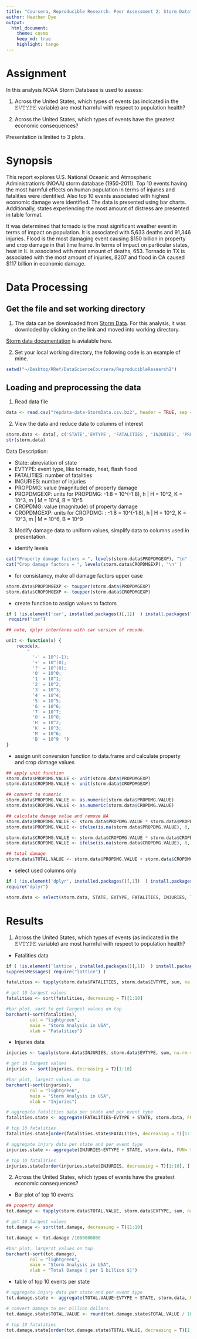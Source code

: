 ```yaml
---
title: "Coursera, Reproducible Research: Peer Assessment 2: Storm Data"
author: Heather Dye
output: 
  html_document:
    theme: cosmo
    keep_md: true
    highlight: tango
---
```


# Assignment
In this analysis NOAA Storm Database is used to assess:

1. Across the United States, which types of events (as indicated in the 𝙴𝚅𝚃𝚈𝙿𝙴 variable) are most harmful with respect to population health?

2. Across the United States, which types of events have the greatest economic consequences?

Presentation is limited to 3 plots.

# Synopsis
This report explores U.S. National Oceanic and Atmospheric Administration's (NOAA) storm database (1950-2011). Top 10 events having the most harmful effects on human population in terms of injuries and fatalities were identified.  Also top 10 events associated with highest economic damage were identified.  The data is presented using bar charts.  Additionally,  states experiencing the most amount of distress are presented in table format.

It was determined that tornado is the most significant weather event in terms of impact on population. It is associated with 5,633 deaths and 91,346 injuries.  Flood is the most damaging event causing \$150 billion in property and crop damage in that time frame.  In terms of impact on particular states, heat in IL is associated with most amount of deaths, 653.  Tornado in TX is associated with the most amount of injuries, 8207 and flood in CA caused \$117 billion in economic damage.


# Data Processing

## Get the file and set working directory
1. The data can be downloaded from [Storm Data](https://d396qusza40orc.cloudfront.net/repdata%2Fdata%2FStormData.csv.bz2).  For this analysis, it was downloded by clicking on the link and moved into working directory.

[Storm data documentation](https://d396qusza40orc.cloudfront.net/repdata%2Fpeer2_doc%2Fpd01016005curr.pdf) is avialable here.

2. Set your local working directory, the following code is an example of mine.
```r
setwd("~/Desktop/RRef/DataScienceCoursera/ReproducibleResearch2")
```


## Loading and preprocessing the data

1. Read data file
```r
data <- read.csv("repdata-data-StormData.csv.bz2", header = TRUE, sep = ",")

```


2. View the data and reduce data to columns of interest
```r
storm.data <- data[, c('STATE','EVTYPE', 'FATALITIES', 'INJURIES', 'PROPDMG', 'PROPDMGEXP', 'CROPDMG', 'CROPDMGEXP')]
str(storm.data)

```
Data Description:

 - State:      abreviation of state  
 - EVTYPE:     event type, like tornado, heat, flash flood
 - FATALITIES: number of fatalities
 - INGURIES:   number of injuries
 - PROPDMG:    value (magnitude) of property damage
 - PROPDMGEXP: units for PROPDMG: -1:8 = 10^(-1:8), h | H = 10^2, K = 10^3, m | M = 10^4, B = 10^5
 - CROPDMG:    value (magnitude) of property damage
 - CROPDMGEXP: units for CROPDMG: : -1:8 = 10^(-1:8), h | H = 10^2, K = 10^3, m | M = 10^6, B = 10^9

3. Modify damage data to uniform values, simplify data to columns used in presentation.

- identify levels
```r
cat("Property damage factors = ", levels(storm.data$PROPDMGEXP), "\n" )
cat("Crop damage factors = ", levels(storm.data$CROPDMGEXP), "\n" )

```

- for consistancy, make all damage factors upper case 
```r
storm.data$PROPDMGEXP <- toupper(storm.data$PROPDMGEXP)
storm.data$CROPDMGEXP <- toupper(storm.data$CROPDMGEXP)
```

- create function to assign values to factors
```r
if ( !is.element('car', installed.packages()[,1])  ) install.packages("car")
 require("car") 
```

```r
## note, dplyr interfares with car version of recode.

unit <- function(x) {
    recode(x,
        " 
          '-' = 10^(-1);
          '+' = 10^(0);
          '?' = 10^(0);
          '0' = 10^0;
          '1' = 10^1;
          '2' = 10^2;
          '3' = 10^3;
          '4' = 10^4;
          '5' = 10^5;
          '6' = 10^6;
          '7' = 10^7;
          '8' = 10^8;
          'H' = 10^2;
          'K' = 10^3;
          'M' = 10^6;
          'B' = 10^9  ")
}

```

- assign unit conversion function to data.frame and calculate property and crop damage values
```r
## apply unit function
storm.data$PROPDMG.VALUE <- unit(storm.data$PROPDMGEXP)
storm.data$CROPDMG.VALUE <- unit(storm.data$CROPDMGEXP)

## convert to numeric
storm.data$PROPDMG.VALUE <- as.numeric(storm.data$PROPDMG.VALUE)
storm.data$CROPDMG.VALUE <- as.numeric(storm.data$CROPDMG.VALUE)

## calculate damage value and remove NA
storm.data$PROPDMG.VALUE <- storm.data$PROPDMG.VALUE * storm.data$PROPDMG
storm.data$PROPDMG.VALUE <- ifelse(is.na(storm.data$PROPDMG.VALUE), 0, storm.data$PROPDMG.VALUE)

storm.data$CROPDMG.VALUE <- storm.data$CROPDMG.VALUE * storm.data$CROPDMG
storm.data$CROPDMG.VALUE <- ifelse(is.na(storm.data$CROPDMG.VALUE), 0, storm.data$CROPDMG.VALUE)

## total damage
storm.data$TOTAL.VALUE <- storm.data$PROPDMG.VALUE + storm.data$CROPDMG.VALUE
```

- select used columns only
```r
if ( !is.element('dplyr', installed.packages()[,1])  ) install.packages("dplyr")
require("dplyr") 
```


```r

storm.data <- select(storm.data, STATE, EVTYPE, FATALITIES, INJURIES, TOTAL.VALUE)

```

# Results
1. Across the United States, which types of events (as indicated in the 𝙴𝚅𝚃𝚈𝙿𝙴 variable) are most harmful with respect to population health?

- Fatalities data
```r
if ( !is.element('lattice', installed.packages()[,1])  ) install.packages("lattice")
suppressMessages( require("lattice") )
```

```r

fatalities <- tapply(storm.data$FATALITIES, storm.data$EVTYPE, sum, na.rm = T)

# get 10 largest values
fatalities <- sort(fatalities, decreasing = T)[1:10]

#bar plot, sort to get largest values on top 
barchart(~sort(fatalities),
         col = "lightgreen",
         main = "Storm Analysis in USA",
         xlab = "Fatalities")
```

- Injuries data
```r

injuries <- tapply(storm.data$INJURIES, storm.data$EVTYPE, sum, na.rm = T)

# get 10 largest values
injuries <- sort(injuries, decreasing = T)[1:10]

#bar plot, largest values on top 
barchart(~sort(injuries),
         col = "lightgreen",
         main = "Storm Analysis in USA",
         xlab = "Injuries")
```
```r

# aggregate fatalities data per state and per event type
fatalities.state <- aggregate(FATALITIES~EVTYPE + STATE, storm.data, FUN= function(x) sum(x))

# top 10 fatalities
fatalities.state[order(fatalities.state$FATALITIES, decreasing = T)[1:10], ]

```
```r

# aggregate injury data per state and per event type
injuries.state <- aggregate(INJURIES~EVTYPE + STATE, storm.data, FUN= function(x) sum(x))

# top 10 fatalities
injuries.state[order(injuries.state$INJURIES, decreasing = T)[1:10], ]

```


2. Across the United States, which types of events have the greatest economic consequences?
- Bar plot of top 10 events
```r

## property damage
tot.damage <- tapply(storm.data$TOTAL.VALUE, storm.data$EVTYPE, sum, na.rm = T)

# get 10 largest values
tot.damage <- sort(tot.damage, decreasing = T)[1:10]

tot.damage <- tot.damage /1000000000

#bar plot, largerst values on top 
barchart(~sort(tot.damage),
         col = "lightgreen",
         main = "Storm Analysis in USA",
         xlab = "Total Damage [ per 1 billion $]")
```

- table of top 10 events per state
```r

# aggregate injury data per state and per event type
tot.damage.state <- aggregate(TOTAL.VALUE~EVTYPE + STATE, storm.data, FUN= function(x) sum(x))

# convert damage to per billion dollars.
tot.damage.state$TOTAL.VALUE <- round(tot.damage.state$TOTAL.VALUE / 1000000000)

# top 10 fatalities
tot.damage.state[order(tot.damage.state$TOTAL.VALUE, decreasing = T)[1:10], ]


```

